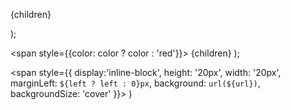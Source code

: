 <!-- 红色块级提醒文字 -->
  <p style={{color: color ? color : 'red'}}>
    {children}
  </p>
);

<!-- 红色内联提醒文字 -->
  <span style={{color: color ? color : 'red'}}>
    {children}
  </span>
);



<!-- 图片 -->
<span style={{
  display:'inline-block',
  height: '20px',
  width: '20px',
  marginLeft: `${left ? left : 0}px`,
  background: `url(${url})`,
  backgroundSize: 'cover'
  }}>
</span>
)
